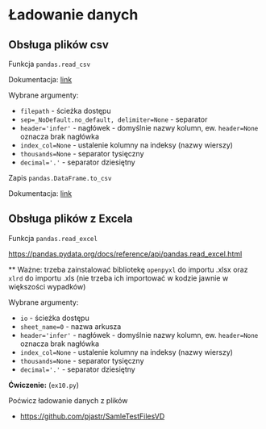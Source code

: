 # Ładowanie danych

## Obsługa  plików csv


Funkcja `pandas.read_csv`

Dokumentacja: [link](https://pandas.pydata.org/pandas-docs/stable/reference/api/pandas.read_csv.html)

Wybrane argumenty:

* `filepath` - ścieżka dostępu
* `sep=_NoDefault.no_default, delimiter=None` - separator
* `header='infer'` - nagłówek - domyślnie nazwy kolumn, ew. `header=None` oznacza brak nagłówka
* `index_col=None` - ustalenie kolumny na indeksy (nazwy wierszy)
* `thousands=None` - separator tysięczny
* `decimal='.'` - separator dziesiętny

Zapis `pandas.DataFrame.to_csv`

Dokumentacja: [link](https://pandas.pydata.org/pandas-docs/stable/reference/api/pandas.DataFrame.to_csv.html)

## Obsługa  plików z Excela

Funkcja `pandas.read_excel`

<https://pandas.pydata.org/docs/reference/api/pandas.read_excel.html>

** Ważne: trzeba zainstalować bibliotekę `openpyxl` do importu .xlsx oraz `xlrd` do importu .xls (nie trzeba ich importować w kodzie jawnie w większości wypadków)

Wybrane argumenty:

* `io` - ścieżka dostępu
* `sheet_name=0` - nazwa arkusza
* `header='infer'` - nagłówek - domyślnie nazwy kolumn, ew. `header=None` oznacza brak nagłówka
* `index_col=None` - ustalenie kolumny na indeksy (nazwy wierszy)
* `thousands=None` - separator tysięczny
* `decimal='.'` - separator dziesiętny

**Ćwiczenie:** (`ex10.py`)

Poćwicz ładowanie danych z plików

* <https://github.com/pjastr/SamleTestFilesVD>
